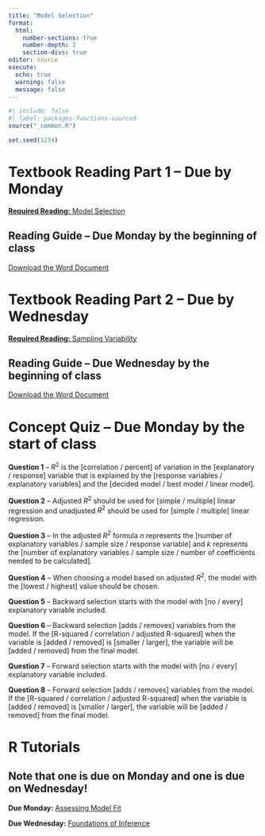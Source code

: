 ```yaml
---
title: "Model Selection"
format: 
  html: 
    number-sections: true
    number-depth: 2
    section-divs: true
editor: source
execute: 
  echo: true
  warning: false
  message: false
---
```


```r
#| include: false
#| label: packages-functions-sourced
source("_common.R")

set.seed(1234)
```

# Textbook Reading Part 1 -- Due by Monday

[**Required Reading:** Model Selection](chapters/week-6-reading1.qmd)

::: callout-note
## Reading Guide -- Due Monday by the beginning of class

[Download the Word Document](reading-guide/week6-reading1.docx)
:::

# Textbook Reading Part 2 -- Due by Wednesday

[**Required Reading:** Sampling Variability](chapters/week-6-reading2.qmd)

::: callout-note
## Reading Guide -- Due Wednesday by the beginning of class

[Download the Word Document](reading-guide/week6-reading2.docx)
:::

# Concept Quiz -- Due Monday by the start of class

**Question 1** -- $R^2$ is the \[correlation / percent\] of variation in the \[explanatory / response\] variable that is explained by the \[response variables / explanatory variables\] and the \[decided model / best model / linear model\].

**Question 2** -- Adjusted $R^2$ should be used for \[simple / multiple\] linear regression and unadjusted $R^2$ should be used for \[simple / multiple\] linear regression.

**Question 3** -- In the adjusted $R^2$ formula $n$ represents the \[number of explanatory variables / sample size / response variable\] and $k$ represents the \[number of explanatory variables / sample size / number of coefficients needed to be calculated\].

**Question 4** -- When choosing a model based on adjusted $R^2$, the model with the \[lowest / highest\] value should be chosen.

**Question 5** -- Backward selection starts with the model with \[no / every\] explanatory variable included.

**Question 6** -- Backward selection \[adds / removes\] variables from the model. If the \[R-squared / correlation / adjusted R-squared\] when the variable is \[added / removed\] is \[smaller / larger\], the variable will be \[added / removed\] from the final model.

**Question 7** -- Forward selection starts with the model with \[no / every\] explanatory variable included.

**Question 8** -- Forward selection \[adds / removes\] variables from the model. If the \[R-squared / correlation / adjusted R-squared\] when the variable is \[added / removed\] is \[smaller / larger\], the variable will be \[added / removed\] from the final model.

# R Tutorials 

::: {.callout-important}
# Note that one is due on Monday and one is due on Wednesday!
:::

**Due Monday:** [Assessing Model Fit](https://openintro.shinyapps.io/ims-03-model-05/#section-assessing-model-fit)

**Due Wednesday:** [Foundations of Inference](https://openintro.shinyapps.io/ims-04-foundations-01/)
